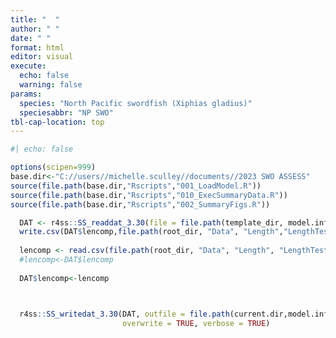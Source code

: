 ```yaml
---
title: "  " 
author: " " 
date: " " 
format: html
editor: visual
execute: 
  echo: false
  warning: false
params: 
  species: "North Pacific swordfish (Xiphias gladius)"
  speciesabbr: "NP SWO"
tbl-cap-location: top
---
```


```r
#| echo: false

options(scipen=999)
base.dir<-"C://users//michelle.sculley//documents//2023 SWO ASSESS"
source(file.path(base.dir,"Rscripts","001_LoadModel.R"))
source(file.path(base.dir,"Rscripts","010_ExecSummaryData.R"))
source(file.path(base.dir,"Rscripts","002_SummaryFigs.R"))

  DAT <- r4ss::SS_readdat_3.30(file = file.path(template_dir, model.info$templatefiles$data))
  write.csv(DAT$lencomp,file.path(root_dir, "Data", "Length","LengthTest.csv"))
  
  lencomp <- read.csv(file.path(root_dir, "Data", "Length", "LengthTest.csv"),header=T)  #model.info$length.file
  #lencomp<-DAT$lencomp
  
  DAT$lencomp<-lencomp



  r4ss::SS_writedat_3.30(DAT, outfile = file.path(current.dir,model.info$data.file.name), 
                         overwrite = TRUE, verbose = TRUE)
```
